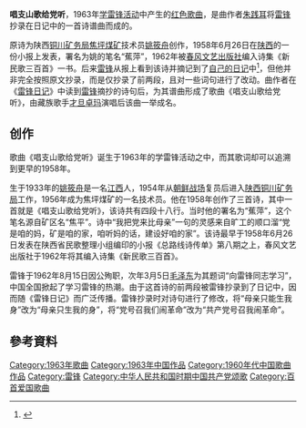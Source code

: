 '''唱支山歌给党听'''，1963年[[学雷锋活动|学雷锋活动]]中产生的[[红色歌曲|红色歌曲]]，是曲作者[[朱践耳|朱践耳]]将[[雷锋|雷锋]]抄录在日记中的一首诗谱曲而成的。

原诗为陕西[[铜川矿务局|铜川矿务局]][[焦坪煤矿|焦坪煤矿]]技术员[[姚筱舟|姚筱舟]]创作，1958年6月26日在[[陕西|陕西]]的一份小报上发表，署名为姚的笔名“蕉萍”，1962年被[[春风文艺出版社|春风文艺出版社]]编入诗集《新民歌三百首》一书。后来[[雷锋|雷锋]]从报上看到该诗并摘记到了[[雷锋日记|自己的日记]]中<ref>{{Citeweb|title=翻唱经典，让红歌时尚一把|url=http://www.ycwb.com/ePaper/ycwb/html/2011-07/06/content_1154239.htm|publisher=羊城晚报|deadurl=yes|archiveurl=https://web.archive.org/web/20130724072652/http://www.ycwb.com/ePaper/ycwb/html/2011-07/06/content_1154239.htm|archivedate=2013-07-24|accessdate=2015-03-30}}</ref>，但他并非完全按照原文抄录，而是仅抄录了前两段，且对一些词句进行了改动。曲作者在《[[雷锋日记|雷锋日记]]》中读到[[雷锋|雷锋]]摘抄的诗句后，为其谱曲形成了歌曲《唱支山歌给党听》，由藏族歌手[[才旦卓玛|才旦卓玛]]演唱后该曲一举成名。

== 创作 ==
歌曲《唱支山歌给党听》诞生于1963年的学雷锋活动之中，而其歌词却可以追溯到更早的1958年。

生于1933年的[[姚筱舟|姚筱舟]]是一名[[江西|江西]]人，1954年从[[朝鲜战争|朝鲜战场]]复员后进入[[陕西铜川矿务局|陕西铜川矿务局]]工作，1956年成为焦坪煤矿的一名技术员。他在1958年创作了三首诗，其中一首就是《唱支山歌给党听》，该诗共有四段十八行。当时他的署名为“蕉萍”，这个笔名源自矿区名“焦平”。诗中“我把党来比母亲”一句的灵感来自旷工的顺口溜“党是咱的妈，矿是咱的家，咱听妈的话，建设好咱的家”。该诗最早于1958年6月26日发表在陕西省民歌整理小组编印的小报《总路线诗传单》第八期之上，春风文艺出版社于1962年将其编入诗集《新民歌三百首》。

雷锋于1962年8月15日因公殉职，次年3月5日[[毛泽东|毛泽东]]为其题词“向雷锋同志学习”，中国全国掀起了学习雷锋的热潮。由于这首诗的前两段被雷锋抄录到了日记中，因而随《雷锋日记》而广泛传播。雷锋抄录时对诗句进行了修改，将“母亲只能生我身”改为“母亲只生我的身”，将“党号召我们闹革命”改为“共产党号召我闹革命”。

== 參考資料 ==
{{reflist}}

{{song-stub}}
{{中宣部推荐100首爱国歌曲}}
{{放歌九十年|cat|C唱}}
{{DEFAULTSORT:C}}
[[Category:1963年歌曲|Category:1963年歌曲]]
[[Category:1963年中国作品|Category:1963年中国作品]]
[[Category:1960年代中国歌曲作品|Category:1960年代中国歌曲作品]]
[[Category:雷锋|Category:雷锋]]
[[Category:中华人民共和国时期中国共产党颂歌|Category:中华人民共和国时期中国共产党颂歌]]
[[Category:百首爱国歌曲|Category:百首爱国歌曲]]